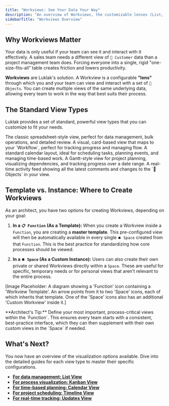 ```yaml
---
title: "Workviews: See Your Data Your Way"
description: "An overview of Workviews, the customizable lenses (List, Kanban, Calendar, etc.) that you can design to view and interact with your Object data."
sidebarTitle: "Workviews Overview"
---
```


## Why Workviews Matter

Your data is only useful if your team can see it and interact with it effectively. A sales team needs a different view of `🧊 Customer` data than a project management team does. Forcing everyone into a single, rigid "one-size-fits-all" table creates friction and lowers productivity.

**Workviews** are Luklak's solution. A Workview is a configurable **"lens"** through which you and your team can view and interact with a set of `🧊 Objects`. You can create multiple views of the same underlying data, allowing every team to work in the way that best suits their process.

## The Standard View Types

Luklak provides a set of standard, powerful view types that you can customize to fit your needs.

<CardGroup cols={3}>
  <Card title="List" icon="list" iconType="duotone">
    The classic spreadsheet-style view, perfect for data management, bulk operations, and detailed review.
  </Card>
  <Card title="Kanban" icon="columns" iconType="duotone">
    A visual, card-based view that maps to your `Workflow`, perfect for tracking progress and managing flow.
  </Card>
  <Card title="Calendar" icon="calendar-days" iconType="duotone">
    A standard calendar layout, ideal for scheduling tasks, planning events, and managing time-based work.
  </Card>
  <Card title="Timeline" icon="gantt-chart" iconType="duotone">
    A Gantt-style view for project planning, visualizing dependencies, and tracking progress over a date range.
  </Card>
  <Card title="Updates" icon="line-chart" iconType="duotone">
    A real-time activity feed showing all the latest comments and changes to the `🧊 Objects` in your view.
  </Card>
</CardGroup>

## Template vs. Instance: Where to Create Workviews

As an architect, you have two options for creating Workviews, depending on your goal:

1.  **In a `📋 Function` (As a Template):** When you create a Workview inside a `Function`, you are creating a **master template**. This pre-configured view will then be automatically available in every single `⏹️ Space` created from that `Function`. This is the best practice for standardizing how core processes should be viewed.

2.  **In a `⏹️ Space` (As a Custom Instance):** Users can also create their own private or shared Workviews directly within a `Space`. These are useful for specific, temporary needs or for personal views that aren't relevant to the entire process.

[Image Placeholder: A diagram showing a 'Function' icon containing a 'Workview Template'. An arrow points from it to two 'Space' icons, each of which inherits that template. One of the 'Space' icons also has an additional 'Custom Workview' inside it.]

<Info>
**Architect's Tip:** Define your most important, process-critical views within the `Function`. This ensures every team starts with a consistent, best-practice interface, which they can then supplement with their own custom views in the `Space` if needed.
</Info>

## What's Next?

You now have an overview of the visualization options available. Dive into the detailed guides for each view type to master their specific configurations.

- [**For data management: List View**](/en/02-platform/platform-overview/workview/list-view)
- [**For process visualization: Kanban View**](/en/02-platform/platform-overview/workview/kanban-view)
- [**For time-based planning: Calendar View**](/en/02-platform/platform-overview/workview/calendar-view)
- [**For project scheduling: Timeline View**](/en/02-platform/platform-overview/workview/timeline-view)
- [**For real-time tracking: Updates View**](/en/02-platform/platform-overview/workview/updates-view)